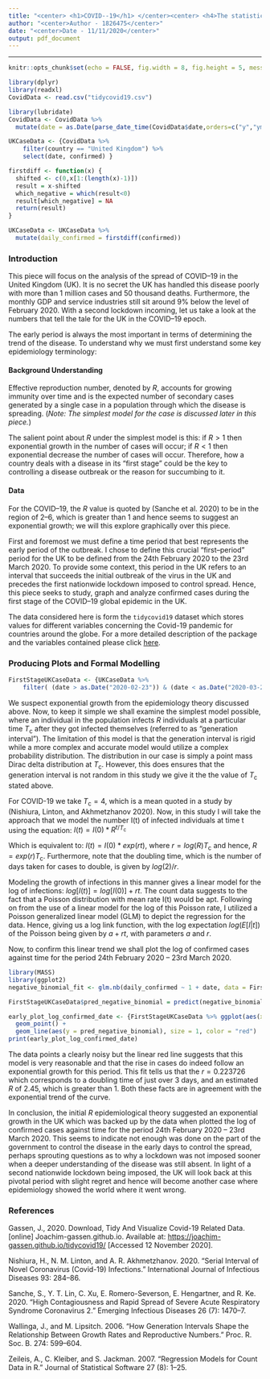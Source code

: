 ```yaml
---
title: "<center> <h1>COVID--19</h1> </center><center> <h4>The statistical investigative cycle</h4> </center>"
author: "<center>Author - 1826475</center>"
date: "<center>Date - 11/11/2020</center>"
output: pdf_document
---
```

***

```r
knitr::opts_chunk$set(echo = FALSE, fig.width = 8, fig.height = 5, message = FALSE)
```

```r
library(dplyr)
library(readxl)
CovidData <- read.csv("tidycovid19.csv")

library(lubridate)
CovidData <- CovidData %>%
  mutate(date = as.Date(parse_date_time(CovidData$date,orders=c("y","ym","ymd"))))

UKCaseData <- {CovidData %>% 
    filter(country == "United Kingdom") %>%
    select(date, confirmed) }
```

```r
firstdiff <- function(x) {
  shifted <- c(0,x[1:(length(x)-1)])
  result = x-shifted
  which_negative = which(result<0)
  result[which_negative] = NA
  return(result)
}

UKCaseData <- UKCaseData %>%
  mutate(daily_confirmed = firstdiff(confirmed))
```


### Introduction

This piece will focus on the analysis of the spread of COVID--19 in the United Kingdom (UK). It is no secret the UK has handled this disease poorly with more than 1 million cases and 50 thousand deaths. Furthermore, the monthly GDP and service industries still sit around 9% below the level of February 2020. With a second lockdown incoming, let us take a look at the numbers that tell the tale for the UK in the COVID--19 epoch.

The early period is always the most important in terms of determining the trend of the disease. To understand why we must first understand some key epidemiology terminology:

#### Background Understanding

Effective reproduction number, denoted by $R$, accounts for growing immunity over time and is the expected number of secondary cases generated by a single case in a population through which the disease is spreading. (*Note: The simplest model for the case is discussed later in this piece.*)

The salient point about $R$ under the simplest model is this: if $R>1$ then exponential growth in the number of cases will occur; if $R<1$ then exponential decrease the number of cases will occur. Therefore, how a country deals with a disease in its "first stage" could be the key to controlling a disease outbreak or the reason for succumbing to it.

#### Data

For the COVID--19, the $R$ value is quoted by (Sanche et al. 2020) to be in the region of 2--6, which is greater than 1 and hence seems to suggest an exponential growth; we will this explore graphically over this piece.

First and foremost we must define a time period that best represents the early period of the outbreak. I chose to define this crucial "first--period" period for the UK to be defined from the 24th February 2020 to the 23rd March 2020. To provide some context, this period in the UK refers to an interval that succeeds the initial outbreak of the virus in the UK and precedes the first nationwide lockdown imposed to control spread. Hence, this piece seeks to study, graph and analyze confirmed cases during the first stage of the COVID--19 global epidemic in the UK.

The data considered here is form the `tidycovid19` dataset which stores values for different variables concerning the  Covid-19 pandemic for countries around the globe. For a more detailed description of the package and the variables contained please click [here](https://joachim-gassen.github.io/tidycovid19/).


### Producing Plots and Formal Modelling

```r
FirstStageUKCaseData <- {UKCaseData %>% 
    filter( (date > as.Date("2020-02-23")) & (date < as.Date("2020-03-24")) )}
```

We suspect exponential growth from the epidemiology theory discussed above. Now, to keep it simple we shall examine the simplest model possible, where an individual in the population infects $R$ individuals at a particular time $T$~c~ after they got infected themselves (referred to as "generation interval"). The limitation of this model is that the generation interval is rigid while a more complex and accurate model would utilize a complex probability distribution. The distribution in our case is simply a point mass Dirac delta distribution at $T$~c~. However, this does ensures that the generation interval is not random in this study we give it the the value of $T$~c~ stated above.

For COVID-19 we take $T$~c~$=4$, which is a mean quoted in a study by (Nishiura, Linton, and Akhmetzhanov 2020). Now, in this study I will take the approach that we model the number I(t) of infected individuals at time t using the equation: $I(t) = I(0)*R^{t/}$^$T$~c~^

Which is equivalent to: $I(t) = I(0)*exp(rt)$, where $r = log(R)T$~c~ and hence, $R = exp(r)T$~c~. Furthermore, note that the doubling time, which is the number of days taken for cases to double, is given by $log(2)/r$.

Modeling the growth of infections in this manner gives a linear model for the log of infections: $log[I(t)] = log[I(0)] + rt$. The count data suggests to the fact that a Poisson distribution with mean rate I(t) would be apt. Following on from the use of a linear model for the log of this Poisson rate, I utilized a Poisson generalized linear model (GLM) to depict the regression for the data. Hence, giving us a log link function, with the log expectation $log(E[I|t])$ of the Poisson being given by $a+rt$, with parameters $a$ and $r$.

Now, to confirm this linear trend we shall plot the log of confirmed cases against time for the period 24th February 2020 -- 23rd March 2020.

```r
library(MASS)
library(ggplot2)
negative_binomial_fit <- glm.nb(daily_confirmed ~ 1 + date, data = FirstStageUKCaseData)

FirstStageUKCaseData$pred_negative_binomial = predict(negative_binomial_fit)

early_plot_log_confirmed_date <- {FirstStageUKCaseData %>% ggplot(aes(x = date, y = log(daily_confirmed)))} + labs(title = "Confirmed cases increase exponentially over a 1 month period from 23/02/20 - 23/03/20", x = "Date", y = "log(Confirmed cases)", caption = "(based on data by JHU CSSE)", subtitle = "The red line is a continuous regression that depicts the trend of the plot.") + scale_x_date(date_breaks = "weeks", date_labels = "%d-%m-%y") +
  geom_point() +
  geom_line(aes(y = pred_negative_binomial), size = 1, color = "red")
print(early_plot_log_confirmed_date)
```

The data points a clearly noisy but the linear red line suggests that this model is very reasonable and that the rise in cases do indeed follow an exponential growth for this period. This fit tells us that the $r = 0.223726$ which corresponds to a doubling time of just over 3 days, and an estimated $R$ of 2.45, which is greater than 1. Both these facts are in agreement with the exponential trend of the curve.

In conclusion, the initial $R$ epidemiological theory suggested an exponential growth in the UK which was backed up by the data when plotted the log of confirmed cases against time for the period 24th February 2020 -- 23rd March 2020. This seems to indicate not enough was done on the part of the government to control the disease in the early days to control the spread, perhaps sprouting questions as to why a lockdown was not imposed sooner when a deeper understanding of the disease was still absent. In light of a second nationwide lockdown being imposed, the UK will look back at this pivotal period with slight regret and hence will become another case where epidemiology showed the world where it went wrong.


### References

Gassen, J., 2020. Download, Tidy And Visualize Covid-19 Related Data. [online] Joachim-gassen.github.io. Available at: <https://joachim-gassen.github.io/tidycovid19/> [Accessed 12 November 2020].

Nishiura, H., N. M. Linton, and A. R. Akhmetzhanov. 2020. “Serial Interval of Novel Coronavirus (Covid-19) Infections.” International Journal of Infectious Diseases 93: 284–86.

Sanche, S., Y. T. Lin, C. Xu, E. Romero-Severson, E. Hengartner, and R. Ke. 2020. “High Contagiousness and Rapid Spread of Severe Acute Respiratory Syndrome Coronavirus 2.” Emerging Infectious Diseases 26 (7): 1470–7.

Wallinga, J., and M. Lipsitch. 2006. “How Generation Intervals Shape the Relationship Between Growth Rates and Reproductive Numbers.” Proc. R. Soc. B. 274: 599–604.

Zeileis, A., C. Kleiber, and S. Jackman. 2007. “Regression Models for Count Data in R.” Journal of Statistical Software 27 (8): 1–25.
